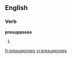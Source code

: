 
==English==

===Verb===
'''presupposes'''

# {{third-person singular of|[[presuppose]]}}

[[fr:presupposes]]
[[vi:presupposes]]